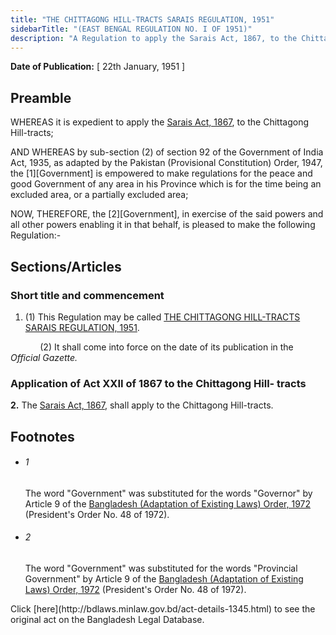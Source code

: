 ```yaml
---
title: "THE CHITTAGONG HILL-TRACTS SARAIS REGULATION, 1951"
sidebarTitle: "(EAST BENGAL REGULATION NO. I OF 1951)"
description: "A Regulation to apply the Sarais Act, 1867, to the Chittagong Hill-tracts;"
---
```


**Date of Publication:** [ 22th January, 1951 ]

## Preamble

WHEREAS it is expedient to apply the [Sarais Act, 1867](/act-18.html "Sarais Act, 1867"), to the Chittagong Hill-tracts;

AND WHEREAS by sub-section (2) of section 92 of the Government of India Act, 1935, as adapted by the Pakistan (Provisional Constitution) Order, 1947, the [1][Government] is empowered to make regulations for the peace and good Government of any area in his Province which is for the time being an excluded area, or a partially excluded area;

NOW, THEREFORE, the [2][Government], in exercise of the said powers and all other powers enabling it in that behalf, is pleased to make the following Regulation:-

## Sections/Articles

### Short title and commencement

1. (1) This Regulation may be called [THE CHITTAGONG HILL-TRACTS SARAIS REGULATION, 1951](/act-1345.html "THE CHITTAGONG HILL-TRACTS SARAIS REGULATION, 1951").

            (2) It shall come into force on the date of its publication in the _Official Gazette._

### Application of Act XXII of 1867 to the Chittagong Hill- tracts

**2.** The [Sarais Act, 1867](/act-18.html "Sarais Act, 1867"), shall apply to the Chittagong Hill-tracts.

## Footnotes

- ###### 1

  The word "Government" was substituted for the words "Governor" by Article 9 of the [Bangladesh (Adaptation of Existing Laws) Order, 1972](/act-388.html "Bangladesh (Adaptation of Existing Laws) Order, 1972 ") (President's Order No. 48 of 1972).

- ###### 2

  The word "Government" was substituted for the words "Provincial Government" by Article 9 of the [Bangladesh (Adaptation of Existing Laws) Order, 1972](/act-388.html "Bangladesh (Adaptation of Existing Laws) Order, 1972 ") (President's Order No. 48 of 1972).

<Note>
  Click [here](http://bdlaws.minlaw.gov.bd/act-details-1345.html) to see the original act on the Bangladesh Legal Database.
</Note>
